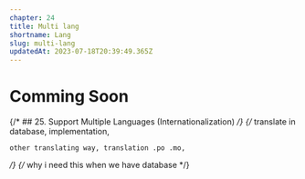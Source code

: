 ```yaml
---
chapter: 24
title: Multi lang
shortname: Lang
slug: multi-lang
updatedAt: 2023-07-18T20:39:49.365Z
---
```

# Comming Soon

{/* ## 25. Support Multiple Languages (Internationalization) */}
{/* 
    translate in database, 
    implementation,

    other translating way, translation .po .mo,
*/}
    {/* why i need this when we have database */}